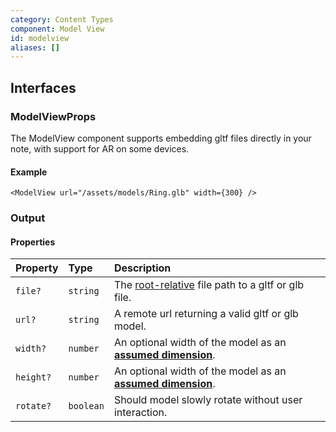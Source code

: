 ```yaml
---
category: Content Types
component: Model View
id: modelview
aliases: []
---
```


## Interfaces

### ModelViewProps

The ModelView component supports embedding gltf files directly in your note, with support for AR on some devices.

#### Example

```tsx
<ModelView url="/assets/models/Ring.glb" width={300} />
```

### Output

<ModelView url="/assets/models/Ring.glb" width={300} />

#### Properties

| Property  | Type      | Description                                                                                          |
| :-------- | :-------- | :--------------------------------------------------------------------------------------------------- |
| `file?`   | `string`  | The [root-relative](/docs/terminology?id=rootRelativePath) file path to a gltf or glb file.          |
| `url?`    | `string`  | A remote url returning a valid gltf or glb model.                                                    |
| `width?`  | `number`  | An optional width of the model as an [**assumed dimension**](/docs/terminology?id=assumedDimension). |
| `height?` | `number`  | An optional width of the model as an [**assumed dimension**](/docs/terminology?id=assumedDimension). |
| `rotate?` | `boolean` | Should model slowly rotate without user interaction.                                                 |

